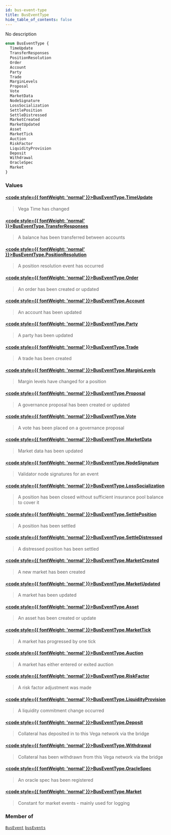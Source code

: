 ```yaml
---
id: bus-event-type
title: BusEventType
hide_table_of_contents: false
---
```








No description

```graphql
enum BusEventType {
  TimeUpdate
  TransferResponses
  PositionResolution
  Order
  Account
  Party
  Trade
  MarginLevels
  Proposal
  Vote
  MarketData
  NodeSignature
  LossSocialization
  SettlePosition
  SettleDistressed
  MarketCreated
  MarketUpdated
  Asset
  MarketTick
  Auction
  RiskFactor
  LiquidityProvision
  Deposit
  Withdrawal
  OracleSpec
  Market
}
```


### Values

#### [<code style={{ fontWeight: 'normal' }}>BusEventType.<b>TimeUpdate</b></code>](#) 
> Vega Time has changed
> 

#### [<code style={{ fontWeight: 'normal' }}>BusEventType.<b>TransferResponses</b></code>](#) 
> A balance has been transferred between accounts
> 

#### [<code style={{ fontWeight: 'normal' }}>BusEventType.<b>PositionResolution</b></code>](#) 
> A position resolution event has occurred
> 

#### [<code style={{ fontWeight: 'normal' }}>BusEventType.<b>Order</b></code>](#) 
> An order has been created or updated
> 

#### [<code style={{ fontWeight: 'normal' }}>BusEventType.<b>Account</b></code>](#) 
> An account has been updated
> 

#### [<code style={{ fontWeight: 'normal' }}>BusEventType.<b>Party</b></code>](#) 
> A party has been updated
> 

#### [<code style={{ fontWeight: 'normal' }}>BusEventType.<b>Trade</b></code>](#) 
> A trade has been created
> 

#### [<code style={{ fontWeight: 'normal' }}>BusEventType.<b>MarginLevels</b></code>](#) 
> Margin levels have changed for a position
> 

#### [<code style={{ fontWeight: 'normal' }}>BusEventType.<b>Proposal</b></code>](#) 
> A governance proposal has been created or updated
> 

#### [<code style={{ fontWeight: 'normal' }}>BusEventType.<b>Vote</b></code>](#) 
> A vote has been placed on a governance proposal
> 

#### [<code style={{ fontWeight: 'normal' }}>BusEventType.<b>MarketData</b></code>](#) 
> Market data has been updated
> 

#### [<code style={{ fontWeight: 'normal' }}>BusEventType.<b>NodeSignature</b></code>](#) 
> Validator node signatures for an event
> 

#### [<code style={{ fontWeight: 'normal' }}>BusEventType.<b>LossSocialization</b></code>](#) 
> A position has been closed without sufficient insurance pool balance to cover it
> 

#### [<code style={{ fontWeight: 'normal' }}>BusEventType.<b>SettlePosition</b></code>](#) 
> A position has been settled
> 

#### [<code style={{ fontWeight: 'normal' }}>BusEventType.<b>SettleDistressed</b></code>](#) 
> A distressed position has been settled
> 

#### [<code style={{ fontWeight: 'normal' }}>BusEventType.<b>MarketCreated</b></code>](#) 
> A new market has been created
> 

#### [<code style={{ fontWeight: 'normal' }}>BusEventType.<b>MarketUpdated</b></code>](#) 
> A market has been updated
> 

#### [<code style={{ fontWeight: 'normal' }}>BusEventType.<b>Asset</b></code>](#) 
> An asset has been created or update
> 

#### [<code style={{ fontWeight: 'normal' }}>BusEventType.<b>MarketTick</b></code>](#) 
> A market has progressed by one tick
> 

#### [<code style={{ fontWeight: 'normal' }}>BusEventType.<b>Auction</b></code>](#) 
> A market has either entered or exited auction
> 

#### [<code style={{ fontWeight: 'normal' }}>BusEventType.<b>RiskFactor</b></code>](#) 
> A risk factor adjustment was made
> 

#### [<code style={{ fontWeight: 'normal' }}>BusEventType.<b>LiquidityProvision</b></code>](#) 
> A liquidity commitment change occurred
> 

#### [<code style={{ fontWeight: 'normal' }}>BusEventType.<b>Deposit</b></code>](#) 
> Collateral has deposited in to this Vega network via the bridge
> 

#### [<code style={{ fontWeight: 'normal' }}>BusEventType.<b>Withdrawal</b></code>](#) 
> Collateral has been withdrawn from this Vega network via the bridge
> 

#### [<code style={{ fontWeight: 'normal' }}>BusEventType.<b>OracleSpec</b></code>](#) 
> An oracle spec has been registered
> 

#### [<code style={{ fontWeight: 'normal' }}>BusEventType.<b>Market</b></code>](#) 
> Constant for market events - mainly used for logging
> 



### Member of

[`BusEvent`](/docs/testnet/graphql/objects/bus-event)  <Badge class="secondary" text="object"/><Bullet />[`busEvents`](/docs/testnet/graphql/subscriptions/bus-events)  <Badge class="secondary" text="subscription"/>



